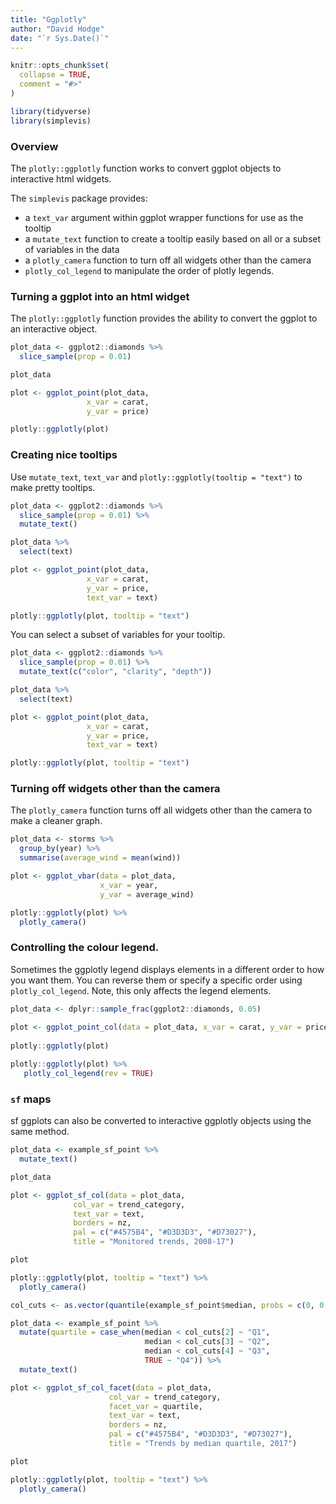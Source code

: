 ```yaml
---
title: "Ggplotly"
author: "David Hodge"
date: "`r Sys.Date()`"
---
```


```r
knitr::opts_chunk$set(
  collapse = TRUE,
  comment = "#>"
)
```

```r
library(tidyverse)
library(simplevis)
```

### Overview

The `plotly::ggplotly` function works to convert ggplot objects to interactive html widgets.

The `simplevis` package provides:

* a `text_var` argument within ggplot wrapper functions for use as the tooltip
* a `mutate_text` function to create a tooltip easily based on all or a subset of variables in the data
* a `plotly_camera` function to turn off all widgets other than the camera
* `plotly_col_legend` to manipulate the order of plotly legends.

### Turning a ggplot into an html widget

The `plotly::ggplotly` function provides the ability to convert the ggplot to an interactive object. 

```r
plot_data <- ggplot2::diamonds %>% 
  slice_sample(prop = 0.01)

plot_data

plot <- ggplot_point(plot_data, 
                 x_var = carat, 
                 y_var = price)

plotly::ggplotly(plot) 
```

### Creating nice tooltips

Use `mutate_text`, `text_var` and `plotly::ggplotly(tooltip = "text")` to make pretty tooltips.

```r
plot_data <- ggplot2::diamonds %>% 
  slice_sample(prop = 0.01) %>% 
  mutate_text()

plot_data %>% 
  select(text)

plot <- ggplot_point(plot_data, 
                 x_var = carat, 
                 y_var = price,
                 text_var = text)

plotly::ggplotly(plot, tooltip = "text") 
```

You can select a subset of variables for your tooltip.

```r
plot_data <- ggplot2::diamonds %>% 
  slice_sample(prop = 0.01) %>% 
  mutate_text(c("color", "clarity", "depth"))

plot_data %>% 
  select(text)

plot <- ggplot_point(plot_data, 
                 x_var = carat, 
                 y_var = price,
                 text_var = text)

plotly::ggplotly(plot, tooltip = "text")
```

### Turning off widgets other than the camera

The `plotly_camera` function turns off all widgets other than the camera to make a cleaner graph.

```r
plot_data <- storms %>%
  group_by(year) %>%
  summarise(average_wind = mean(wind))

plot <- ggplot_vbar(data = plot_data, 
                    x_var = year, 
                    y_var = average_wind)

plotly::ggplotly(plot) %>% 
  plotly_camera() 
```

### Controlling the colour legend.

Sometimes the ggplotly legend displays elements in a different order to how you want them. You can reverse them or specify a specific order using `plotly_col_legend`. Note, this only affects the legend elements.

```r
plot_data <- dplyr::sample_frac(ggplot2::diamonds, 0.05) 
 
plot <- ggplot_point_col(data = plot_data, x_var = carat, y_var = price, col_var = color)
 
plotly::ggplotly(plot)

plotly::ggplotly(plot) %>% 
   plotly_col_legend(rev = TRUE)
```

### `sf` maps

sf ggplots can also be converted to interactive ggplotly objects using the same method.

```r
plot_data <- example_sf_point %>% 
  mutate_text()

plot_data

plot <- ggplot_sf_col(data = plot_data, 
              col_var = trend_category, 
              text_var = text,
              borders = nz, 
              pal = c("#4575B4", "#D3D3D3", "#D73027"), 
              title = "Monitored trends, 2008-17")

plot

plotly::ggplotly(plot, tooltip = "text") %>% 
  plotly_camera()
```

```r
col_cuts <- as.vector(quantile(example_sf_point$median, probs = c(0, 0.25, 0.5, 0.75, 1)))

plot_data <- example_sf_point %>% 
  mutate(quartile = case_when(median < col_cuts[2] ~ "Q1", 
                              median < col_cuts[3] ~ "Q2",
                              median < col_cuts[4] ~ "Q3",
                              TRUE ~ "Q4")) %>% 
  mutate_text()

plot <- ggplot_sf_col_facet(data = plot_data, 
                      col_var = trend_category, 
                      facet_var = quartile,
                      text_var = text,
                      borders = nz,
                      pal = c("#4575B4", "#D3D3D3", "#D73027"), 
                      title = "Trends by median quartile, 2017")

plot

plotly::ggplotly(plot, tooltip = "text") %>% 
  plotly_camera()
```

